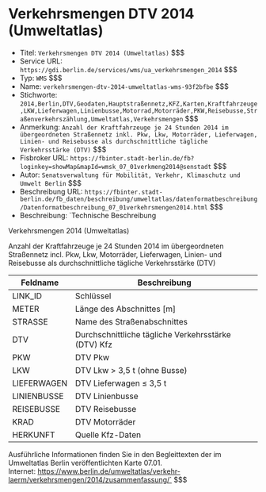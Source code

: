 # Verkehrsmengen DTV 2014 (Umweltatlas)
- Titel: `Verkehrsmengen DTV 2014 (Umweltatlas)` $$$
- Service URL: `https://gdi.berlin.de/services/wms/ua_verkehrsmengen_2014` $$$
- Typ: `WMS` $$$
- Name: `verkehrsmengen-dtv-2014-umweltatlas-wms-93f2bfbe` $$$
- Stichworte: `2014,Berlin,DTV,Geodaten,Hauptstraßennetz,KFZ,Karten,Kraftfahrzeuge,LKW,Lieferwagen,Linienbusse,Motorrad,Motorräder,PKW,Reisebusse,Straßenverkehrszählung,Umweltatlas,Verkehrsmengen` $$$
- Anmerkung: `Anzahl der Kraftfahrzeuge je 24 Stunden 2014 im übergeordneten Straßennetz inkl. Pkw, Lkw, Motorräder, Lieferwagen, Linien- und Reisebusse als durchschnittliche tägliche Verkehrsstärke (DTV)` $$$
- Fisbroker URL: `https://fbinter.stadt-berlin.de/fb?loginkey=showMap&mapId=wmsk_07_01verkmeng2014@senstadt` $$$
- Autor: `Senatsverwaltung für Mobilität, Verkehr, Klimaschutz und Umwelt Berlin` $$$
- Beschreibung URL: `https://fbinter.stadt-berlin.de/fb_daten/beschreibung/umweltatlas/datenformatbeschreibung/Datenformatbeschreibung_07_01verkehrsmengen2014.html` $$$
- Beschreibung: `Technische Beschreibung 

Verkehrsmengen 2014 (Umweltatlas)  

Anzahl der Kraftfahrzeuge je 24 Stunden 2014 im übergeordneten Straßennetz incl. Pkw, Lkw, Motorräder, Lieferwagen, Linien- und Reisebusse als durchschnittliche tägliche Verkehrsstärke (DTV)

| Feldname    | Beschreibung                                        |
| ----------- | --------------------------------------------------- |
| LINK\_ID    | Schlüssel                                           |
| METER       | Länge des Abschnittes \[m\]                         |
| STRASSE     | Name des Straßenabschnittes                         |
| DTV         | Durchschnittliche tägliche Verkehrsstärke (DTV) Kfz |
| PKW         | DTV Pkw                                             |
| LKW         | DTV Lkw > 3,5 t (ohne Busse)                        |
| LIEFERWAGEN | DTV Lieferwagen ≤ 3,5 t                             |
| LINIENBUSSE | DTV Linienbusse                                     |
| REISEBUSSE  | DTV Reisebusse                                      |
| KRAD        | DTV Motorräder                                      |
| HERKUNFT    | Quelle Kfz-Daten                                    |

Ausführliche Informationen finden Sie in den Begleittexten der im Umweltatlas Berlin veröffentlichten Karte 07.01.  
Internet: https://www.berlin.de/umweltatlas/verkehr-laerm/verkehrsmengen/2014/zusammenfassung/` $$$
